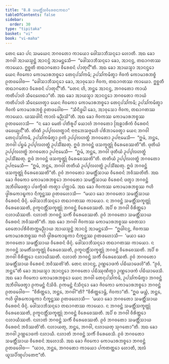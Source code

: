 ```yaml
---
title: "8.8 ᩈᨾᨲ᩠ᨲᩥᩴᩈᩅᩥᩁᩮᨧᨶᨠᨳᩣ"
tableOfContents: false
sidebar:
  order: 30
type: "tipitaka"
basket: "vi"
book: "vi-maha"
---
```



<DynamicBreadcrumb />

<Division number="336" book="vi-maha">

<Paragraph number="1584" book="vi-maha">
ᨲᩮᨶ ᨡᩮᩣ ᨸᨶ ᩈᨾᨿᩮᨶ ᨽᨣᩅᨲᩮᩣ ᨠᩣᨿᩮᩣ ᨴᩮᩤᩈᩣᨽᩥᩈᨶ᩠ᨶᩮᩣ ᩉᩮᩣᨲᩥ. ᩋᨳ ᨡᩮᩣ ᨽᨣᩅᩤ ᩋᩣᨿᩈ᩠ᨾᨶ᩠ᨲᩴ ᩋᩣᨶᨶ᩠ᨴᩴ ᩋᩣᨾᨶ᩠ᨲᩮᩈᩥ—  “ᨴᩮᩤᩈᩣᨽᩥᩈᨶ᩠ᨶᩮᩣ ᨡᩮᩣ, ᩋᩣᨶᨶ᩠ᨴ, ᨲᨳᩣᨣᨲᩔ ᨠᩣᨿᩮᩣ. ᩍᨧ᩠ᨨᨲᩥ ᨲᨳᩣᨣᨲᩮᩣ ᩅᩥᩁᩮᨧᨶᩴ ᨸᩣᨲᩩᨶ᩺”ᨲᩥ. ᩋᨳ ᨡᩮᩣ ᩋᩣᨿᩈ᩠ᨾᩣ ᩋᩣᨶᨶ᩠ᨴᩮᩣ ᨿᩮᨶ ᨩᩦᩅᨠᩮᩣ ᨠᩮᩣᨾᩣᩁᨽᨧ᩠ᨧᩮᩣ ᨲᩮᨶᩩᨸᩈᩘᨠᨾᩥ; ᩏᨸᩈᩘᨠᨾᩥᨲ᩠ᩅᩣ ᨩᩦᩅᨠᩴ ᨠᩮᩣᨾᩣᩁᨽᨧ᩠ᨧᩴ ᩑᨲᨴᩅᩮᩤᨧ—  “ᨴᩮᩤᩈᩣᨽᩥᩈᨶ᩠ᨶᩮᩣ ᨡᩮᩣ, ᩋᩣᩅᩩᩈᩮᩣ ᨩᩦᩅᨠ, ᨲᨳᩣᨣᨲᩔ ᨠᩣᨿᩮᩣ. ᩍᨧ᩠ᨨᨲᩥ ᨲᨳᩣᨣᨲᩮᩣ ᩅᩥᩁᩮᨧᨶᩴ ᨸᩣᨲᩩᨶ᩺”ᨲᩥ. “ᨲᩮᨶ ᩉᩥ, ᨽᨶ᩠ᨲᩮ ᩋᩣᨶᨶ᩠ᨴ, ᨽᨣᩅᨲᩮᩣ ᨠᩣᨿᩴ ᨠᨲᩥᨸᩣᩉᩴ ᩈᩥᨶᩮᩉᩮᨳᩣ”ᨲᩥ. ᩋᨳ ᨡᩮᩣ ᩋᩣᨿᩈ᩠ᨾᩣ ᩋᩣᨶᨶ᩠ᨴᩮᩣ ᨽᨣᩅᨲᩮᩣ ᨠᩣᨿᩴ ᨠᨲᩥᨸᩣᩉᩴ ᩈᩥᨶᩮᩉᩮᨲ᩠ᩅᩣ ᨿᩮᨶ ᨩᩦᩅᨠᩮᩣ ᨠᩮᩣᨾᩣᩁᨽᨧ᩠ᨧᩮᩣ ᨲᩮᨶᩩᨸᩈᩘᨠᨾᩥ; ᩏᨸᩈᩘᨠᨾᩥᨲ᩠ᩅᩣ ᨩᩦᩅᨠᩴ ᨠᩮᩣᨾᩣᩁᨽᨧ᩠ᨧᩴ ᩑᨲᨴᩅᩮᩤᨧ—  “ᩈᩥᨶᩥᨴ᩠ᨵᩮᩤ ᨡᩮᩣ, ᩋᩣᩅᩩᩈᩮᩣ ᨩᩦᩅᨠ, ᨲᨳᩣᨣᨲᩔ ᨠᩣᨿᩮᩣ. ᨿᩔᨴᩤᨶᩥ ᨠᩣᩃᩴ ᨾᨬ᩠ᨬᩈᩦ”ᨲᩥ. ᩋᨳ ᨡᩮᩣ ᨩᩦᩅᨠᩔ ᨠᩮᩣᨾᩣᩁᨽᨧ᩠ᨧᩔ ᩑᨲᨴᩉᩮᩣᩈᩥ—  “ᨶ ᨡᩮᩣ ᨾᩮᨲᩴ ᨸᨲᩥᩁᩪᨸᩴ ᨿᩮᩣᩉᩴ ᨽᨣᩅᨲᩮᩣ ᩒᩊᩣᩁᩥᨠᩴ ᩅᩥᩁᩮᨧᨶᩴ ᨴᨴᩮᨿ᩠ᨿᨶ᩺”ᨲᩥ. ᨲᩦᨱᩥ ᩏᨸ᩠ᨸᩃᩉᨲ᩠ᨳᩣᨶᩥ ᨶᩣᨶᩣᨽᩮᩈᨩ᩠ᨩᩮᩉᩥ ᨸᩁᩥᨽᩣᩅᩮᨲ᩠ᩅᩣ ᨿᩮᨶ ᨽᨣᩅᩤ ᨲᩮᨶᩩᨸᩈᩘᨠᨾᩥ, ᩏᨸᩈᩘᨠᨾᩥᨲ᩠ᩅᩣ ᩑᨠᩴ ᩏᨸ᩠ᨸᩃᩉᨲ᩠ᨳᩴ ᨽᨣᩅᨲᩮᩣ ᩏᨸᨶᩣᨾᩮᩈᩥ—  “ᩍᨾᩴ, ᨽᨶ᩠ᨲᩮ, ᨽᨣᩅᩤ ᨸᨮᨾᩴ ᩏᨸ᩠ᨸᩃᩉᨲ᩠ᨳᩴ ᩏᨸᩈᩥᩘᨥᨲᩩ. ᩍᨴᩴ ᨽᨣᩅᨶ᩠ᨲᩴ ᨴᩈᨠ᩠ᨡᨲ᩠ᨲᩩᩴ ᩅᩥᩁᩮᨧᩮᩔᨲᩦ”ᨲᩥ. ᨴᩩᨲᩥᨿᩴ ᩏᨸ᩠ᨸᩃᩉᨲ᩠ᨳᩴ ᨽᨣᩅᨲᩮᩣ ᩏᨸᨶᩣᨾᩮᩈᩥ—  “ᩍᨾᩴ, ᨽᨶ᩠ᨲᩮ, ᨽᨣᩅᩤ ᨴᩩᨲᩥᨿᩴ ᩏᨸ᩠ᨸᩃᩉᨲ᩠ᨳᩴ ᩏᨸᩈᩥᩘᨥᨲᩩ. ᩍᨴᩴ ᨽᨣᩅᨶ᩠ᨲᩴ ᨴᩈᨠ᩠ᨡᨲ᩠ᨲᩩᩴ ᩅᩥᩁᩮᨧᩮᩔᨲᩦ”ᨲᩥ. ᨲᨲᩥᨿᩴ ᩏᨸ᩠ᨸᩃᩉᨲ᩠ᨳᩴ ᨽᨣᩅᨲᩮᩣ ᩏᨸᨶᩣᨾᩮᩈᩥ—  “ᩍᨾᩴ, ᨽᨶ᩠ᨲᩮ, ᨽᨣᩅᩤ ᨲᨲᩥᨿᩴ ᩏᨸ᩠ᨸᩃᩉᨲ᩠ᨳᩴ ᩏᨸᩈᩥᩘᨥᨲᩩ. ᩍᨴᩴ ᨽᨣᩅᨶ᩠ᨲᩴ ᨴᩈᨠ᩠ᨡᨲ᩠ᨲᩩᩴ ᩅᩥᩁᩮᨧᩮᩔᨲᩦ”ᨲᩥ. ᩑᩅᩴ ᨽᨣᩅᨲᩮᩣ ᩈᨾᨲ᩠ᨲᩥᩴᩈᩣᨿ ᩅᩥᩁᩮᨧᨶᩴ ᨽᩅᩥᩔᨲᩦᨲᩥ. ᩋᨳ ᨡᩮᩣ ᨩᩦᩅᨠᩮᩣ ᨠᩮᩣᨾᩣᩁᨽᨧ᩠ᨧᩮᩣ ᨽᨣᩅᨲᩮᩣ ᩈᨾᨲ᩠ᨲᩥᩴᩈᩣᨿ ᩅᩥᩁᩮᨧᨶᩴ ᨴᨲ᩠ᩅᩣ ᨽᨣᩅᨶ᩠ᨲᩴ ᩋᨽᩥᩅᩤᨴᩮᨲ᩠ᩅᩣ ᨸᨴᨠ᩠ᨡᩥᨱᩴ ᨠᨲ᩠ᩅᩣ ᨸᨠ᩠ᨠᩣᨾᩥ. ᩋᨳ ᨡᩮᩣ ᨩᩦᩅᨠᩔ ᨠᩮᩣᨾᩣᩁᨽᨧ᩠ᨧᩔ ᨻᩉᩥ ᨴ᩠ᩅᩤᩁᨠᩮᩣᨭ᩠ᨮᨠᩣ ᨶᩥᨠ᩠ᨡᨶ᩠ᨲᩔ ᩑᨲᨴᩉᩮᩣᩈᩥ—  “ᨾᨿᩣ ᨡᩮᩣ ᨽᨣᩅᨲᩮᩣ ᩈᨾᨲ᩠ᨲᩥᩴᩈᩣᨿ ᩅᩥᩁᩮᨧᨶᩴ ᨴᩥᨶ᩠ᨶᩴ. ᨴᩮᩤᩈᩣᨽᩥᩈᨶ᩠ᨶᩮᩣ ᨲᨳᩣᨣᨲᩔ ᨠᩣᨿᩮᩣ. ᨶ ᨽᨣᩅᨶ᩠ᨲᩴ ᩈᨾᨲ᩠ᨲᩥᩴᩈᨠ᩠ᨡᨲ᩠ᨲᩩᩴ ᩅᩥᩁᩮᨧᩮᩔᨲᩥ, ᩑᨠᩪᨶᨲ᩠ᨲᩥᩴᩈᨠ᩠ᨡᨲ᩠ᨲᩩᩴ ᨽᨣᩅᨶ᩠ᨲᩴ ᩅᩥᩁᩮᨧᩮᩔᨲᩥ. ᩋᨸᩥ ᨧ ᨽᨣᩅᩤ ᩅᩥᩁᩥᨲ᩠ᨲᩮᩣ ᨶᩉᩣᨿᩥᩔᨲᩥ. ᨶᩉᩣᨲᩴ ᨽᨣᩅᨶ᩠ᨲᩴ ᩈᨠᩥᩴ ᩅᩥᩁᩮᨧᩮᩔᨲᩥ. ᩑᩅᩴ ᨽᨣᩅᨲᩮᩣ ᩈᨾᨲ᩠ᨲᩥᩴᩈᩣᨿ ᩅᩥᩁᩮᨧᨶᩴ ᨽᩅᩥᩔᨲᩦ”ᨲᩥ.
</Paragraph>

<Paragraph number="1585" book="vi-maha">
ᩋᨳ ᨡᩮᩣ ᨽᨣᩅᩤ ᨩᩦᩅᨠᩔ ᨠᩮᩣᨾᩣᩁᨽᨧ᩠ᨧᩔ ᨧᩮᨲᩈᩣ ᨧᩮᨲᩮᩣᨸᩁᩥᩅᩥᨲᨠ᩠ᨠᨾᨬ᩠ᨬᩣᨿ ᩋᩣᨿᩈ᩠ᨾᨶ᩠ᨲᩴ ᩋᩣᨶᨶ᩠ᨴᩴ ᩋᩣᨾᨶ᩠ᨲᩮᩈᩥ—  “ᩍᨵᩤᨶᨶ᩠ᨴ, ᨩᩦᩅᨠᩔ ᨠᩮᩣᨾᩣᩁᨽᨧ᩠ᨧᩔ ᨻᩉᩥ ᨴ᩠ᩅᩤᩁᨠᩮᩣᨭ᩠ᨮᨠᩣ ᨶᩥᨠ᩠ᨡᨶ᩠ᨲᩔ ᩑᨲᨴᩉᩮᩣᩈᩥ—  ‘ᨾᨿᩣ ᨡᩮᩣ ᨽᨣᩅᨲᩮᩣ ᩈᨾᨲ᩠ᨲᩥᩴᩈᩣᨿ ᩅᩥᩁᩮᨧᨶᩴ ᨴᩥᨶ᩠ᨶᩴ. ᨴᩮᩤᩈᩣᨽᩥᩈᨶ᩠ᨶᩮᩣ ᨲᨳᩣᨣᨲᩔ ᨠᩣᨿᩮᩣ. ᨶ ᨽᨣᩅᨶ᩠ᨲᩴ ᩈᨾᨲᩥᩴᩈᨠ᩠ᨡᨲ᩠ᨲᩩᩴ ᩅᩥᩁᩮᨧᩮᩔᨲᩥ, ᩑᨠᩪᨶᨲ᩠ᨲᩥᩴᩈᨠ᩠ᨡᨲ᩠ᨲᩩᩴ ᨽᨣᩅᨶ᩠ᨲᩴ ᩅᩥᩁᩮᨧᩮᩔᨲᩥ. ᩋᨸᩥ ᨧ ᨽᨣᩅᩤ ᩅᩥᩁᩥᨲ᩠ᨲᩮᩣ ᨶᩉᩣᨿᩥᩔᨲᩥ. ᨶᩉᩣᨲᩴ ᨽᨣᩅᨶ᩠ᨲᩴ ᩈᨠᩥᩴ ᩅᩥᩁᩮᨧᩮᩔᨲᩥ. ᩑᩅᩴ ᨽᨣᩅᨲᩮᩣ ᩈᨾᨲ᩠ᨲᩥᩴᩈᩣᨿ ᩅᩥᩁᩮᨧᨶᩴ ᨽᩅᩥᩔᨲᩦ’ᨲᩥ. ᨲᩮᨶ ᩉᩣᨶᨶ᩠ᨴ, ᩏᨱ᩠ᩉᩮᩣᨴᨠᩴ ᨸᨭᩥᨿᩣᨴᩮᩉᩦ”ᨲᩥ. “ᩑᩅᩴ, ᨽᨶ᩠ᨲᩮ”ᨲᩥ ᨡᩮᩣ ᩋᩣᨿᩈ᩠ᨾᩣ ᩋᩣᨶᨶ᩠ᨴᩮᩣ ᨽᨣᩅᨲᩮᩣ ᨸᨭᩥᩔᩩᨱᩥᨲ᩠ᩅᩣ ᩏᨱ᩠ᩉᩮᩣᨴᨠᩴ ᨸᨭᩥᨿᩣᨴᩮᩈᩥ.
</Paragraph>

<Paragraph number="1586" book="vi-maha">
ᩋᨳ ᨡᩮᩣ ᨩᩦᩅᨠᩮᩣ ᨠᩮᩣᨾᩣᩁᨽᨧ᩠ᨧᩮᩣ ᨿᩮᨶ ᨽᨣᩅᩤ ᨲᩮᨶᩩᨸᩈᩘᨠᨾᩥ, ᩏᨸᩈᩘᨠᨾᩥᨲ᩠ᩅᩣ ᨽᨣᩅᨶ᩠ᨲᩴ ᩋᨽᩥᩅᩤᨴᩮᨲ᩠ᩅᩣ ᩑᨠᨾᨶ᩠ᨲᩴ ᨶᩥᩈᩦᨴᩥ. ᩑᨠᨾᨶ᩠ᨲᩴ ᨶᩥᩈᩥᨶ᩠ᨶᩮᩣ ᨡᩮᩣ ᨩᩦᩅᨠᩮᩣ ᨠᩮᩣᨾᩣᩁᨽᨧ᩠ᨧᩮᩣ ᨽᨣᩅᨶ᩠ᨲᩴ ᩑᨲᨴᩅᩮᩤᨧ—  “ᩅᩥᩁᩥᨲ᩠ᨲᩮᩣ, ᨽᨶ᩠ᨲᩮ, ᨽᨣᩅᩤ”ᨲᩥ? “ᩅᩥᩁᩥᨲ᩠ᨲᩮᩣᨾ᩠ᩉᩥ, ᨩᩦᩅᨠᩣ”ᨲᩥ. “ᩍᨵ ᨾᨿ᩠ᩉᩴ, ᨽᨶ᩠ᨲᩮ, ᨻᩉᩥ ᨴ᩠ᩅᩤᩁᨠᩮᩣᨭ᩠ᨮᨠᩣ ᨶᩥᨠ᩠ᨡᨶ᩠ᨲᩔ ᩑᨲᨴᩉᩮᩣᩈᩥ—  ‘ᨾᨿᩣ ᨡᩮᩣ ᨽᨣᩅᨲᩮᩣ ᩈᨾᨲ᩠ᨲᩥᩴᩈᩣᨿ ᩅᩥᩁᩮᨧᨶᩴ ᨴᩥᨶ᩠ᨶᩴ. ᨴᩮᩤᩈᩣᨽᩥᩈᨶ᩠ᨶᩮᩣ ᨲᨳᩣᨣᨲᩔ ᨠᩣᨿᩮᩣ. ᨶ ᨽᨣᩅᨶ᩠ᨲᩴ ᩈᨾᨲ᩠ᨲᩥᩴᩈᨠ᩠ᨡᨲ᩠ᨲᩩᩴ ᩅᩥᩁᩮᨧᩮᩔᨲᩥ, ᩑᨠᩪᨶᨲ᩠ᨲᩥᩴᩈᨠ᩠ᨡᨲ᩠ᨲᩩᩴ ᨽᨣᩅᨶ᩠ᨲᩴ ᩅᩥᩁᩮᨧᩮᩔᨲᩥ. ᩋᨸᩥ ᨧ ᨽᨣᩅᩤ ᩅᩥᩁᩥᨲ᩠ᨲᩮᩣ ᨶᩉᩣᨿᩥᩔᨲᩥ. ᨶᩉᩣᨲᩴ ᨽᨣᩅᨶ᩠ᨲᩴ ᩈᨠᩥᩴ ᩅᩥᩁᩮᨧᩮᩔᨲᩥ. ᩑᩅᩴ ᨽᨣᩅᨲᩮᩣ ᩈᨾᨲ᩠ᨲᩥᩴᩈᩣᨿ ᩅᩥᩁᩮᨧᨶᩴ ᨽᩅᩥᩔᨲᩦ’ᨲᩥ. ᨶᩉᩣᨿᨲᩩ, ᨽᨶ᩠ᨲᩮ, ᨽᨣᩅᩤ, ᨶᩉᩣᨿᨲᩩ ᩈᩩᨣᨲᩮᩣ”ᨲᩥ. ᩋᨳ ᨡᩮᩣ ᨽᨣᩅᩤ ᩏᨱ᩠ᩉᩮᩣᨴᨠᩴ ᨶᩉᩣᨿᩥ. ᨶᩉᩣᨲᩴ ᨽᨣᩅᨶ᩠ᨲᩴ ᩈᨠᩥᩴ ᩅᩥᩁᩮᨧᩮᩈᩥ. ᩑᩅᩴ ᨽᨣᩅᨲᩮᩣ ᩈᨾᨲ᩠ᨲᩥᩴᩈᩣᨿ ᩅᩥᩁᩮᨧᨶᩴ ᩋᩉᩮᩣᩈᩥ. ᩋᨳ ᨡᩮᩣ ᨩᩦᩅᨠᩮᩣ ᨠᩮᩣᨾᩣᩁᨽᨧ᩠ᨧᩮᩣ ᨽᨣᩅᨶ᩠ᨲᩴ ᩑᨲᨴᩅᩮᩤᨧ—  “ᨿᩣᩅ, ᨽᨶ᩠ᨲᩮ, ᨽᨣᩅᨲᩮᩣ ᨠᩣᨿᩮᩣ ᨸᨠᨲᨲ᩠ᨲᩮᩣ ᩉᩮᩣᨲᩥ, ᩋᩃᩴ ᨿᩪᩈᨸᩥᨱ᩠ᨯᨸᩣᨲᩮᨶᩣ”ᨲᩥ.
</Paragraph>
</Division>